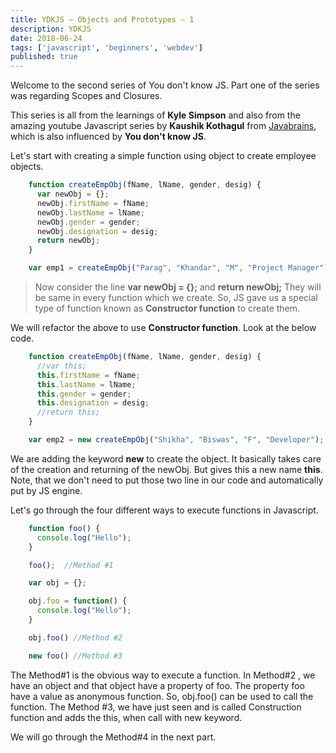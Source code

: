 ```yaml
---
title: YDKJS — Objects and Prototypes — 1
description: YDKJS
date: 2018-06-24
tags: ['javascript', 'beginners', 'webdev']
published: true
---
```



Welcome to the second series of You don't know JS. Part one of the series was regarding Scopes and Closures.

This series is all from the learnings of **Kyle Simpson** and also from the amazing youtube Javascript series by **Kaushik Kothagul** from [Javabrains](https://www.youtube.com/user/koushks/playlists?view=50&shelf_id=1&sort=dd), which is also influenced by **You don't know JS**.

Let's start with creating a simple function using object to create employee objects.


```js
    function createEmpObj(fName, lName, gender, desig) {
      var newObj = {};
      newObj.firstName = fName;
      newObj.lastName = lName;
      newObj.gender = gender;
      newObj.designation = desig;
      return newObj;
    }

    var emp1 = createEmpObj("Parag", "Khandar", "M", "Project Manager");
```


> Now consider the line **var newObj = {};** and **return newObj;** They will be same in every function which we create. So, JS gave us a special type of function known as **Constructor function** to create them.

We will refactor the above to use **Constructor function**. Look at the below code.


```js
    function createEmpObj(fName, lName, gender, desig) {
      //var this;
      this.firstName = fName;
      this.lastName = lName;
      this.gender = gender;
      this.designation = desig;
      //return this;
    }

    var emp2 = new createEmpObj("Shikha", "Biswas", "F", "Developer");
```


We are adding the keyword **new** to create the object. It basically takes care of the creation and returning of the newObj. But gives this a new name **this**.
Note, that we don't need to put those two line in our code and automatically put by JS engine.

Let's go through the four different ways to execute functions in Javascript.


```js
    function foo() {
      console.log("Hello");
    }

    foo();  //Method #1

    var obj = {};

    obj.foo = function() {
      console.log("Hello");
    }

    obj.foo() //Method #2

    new foo() //Method #3
```


The Method#1 is the obvious way to execute a function.
In Method#2 , we have an object and that object have a property of foo. The property foo have a value as anonymous function. So, obj.foo() can be used to call the function.
The Method #3, we have just seen and is called Construction function and adds the this, when call with new keyword.

We will go through the Method#4 in the next part.